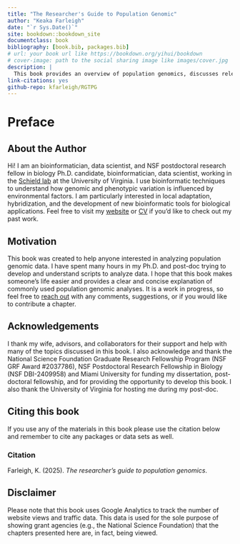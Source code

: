 ```yaml
--- 
title: "The Researcher's Guide to Population Genomic"
author: "Keaka Farleigh"
date: "`r Sys.Date()`"
site: bookdown::bookdown_site
documentclass: book
bibliography: [book.bib, packages.bib]
# url: your book url like https://bookdown.org/yihui/bookdown
# cover-image: path to the social sharing image like images/cover.jpg
description: |
  This book provides an overview of population genomics, discusses relevant statistics, and includes tested tutorials and workflows that can be applied to population genomic datasets.
link-citations: yes
github-repo: kfarleigh/RGTPG
---
```


# Preface {-}
## About the Author {-}
Hi! I am an bioinformatician, data scientist, and  NSF postdoctoral research fellow in biology Ph.D. candidate, bioinformatician, data scientist, working in the [Schield lab](https://schieldlab.org/) at the University of Virginia. I use bioinformatic techniques to understand how genomic and phenotypic variation is influenced by environmental factors. I am particularly interested in local adaptation, hybridization, and the development of new bioinformatic tools for biological applications. Feel free to visit my [website](https://kfarleigh.github.io/) or [CV](https://kfarleigh.github.io/CV/KFarleigh_CV_8-5-2025.pdf) if you'd like to check out my past work. 

## Motivation  {-}
This book was created to help anyone interested in analyzing population genomic data. I have spent many hours in my Ph.D. and post-doc trying to develop and understand scripts to analyze data. I hope that this book makes someone's life easier and provides a clear and concise explanation of commonly used population genomic analyses. It is a work in progress, so feel free to [reach out](https://kfarleigh.github.io/contact/) with any comments, suggestions, or if you would like to contribute a chapter.


## Acknowledgements {-}
I thank my wife, advisors, and collaborators for their support and help with many of the topics discussed in this book. I also acknowledge and thank the National Science Foundation Graduate Research Fellowship Program (NSF GRF Award #2037786), NSF Postdoctoral Research Fellowship in Biology (NSF DBI-2409958) and Miami University for funding my dissertation, post-doctoral fellowship, and for providing the opportunity to develop this book. I also thank the University of Virginia for hosting me during my post-doc. 

## Citing this book {-}
If you use any of the materials in this book please use the citation below and remember to cite any packages or data sets as well. 

### Citation {-}
Farleigh, K. (2025). *The researcher's guide to population genomics*. 

## Disclaimer {-}
Please note that this book uses Google Analytics to track the number of website views and traffic data. This data is used for the sole purpose of showing grant agencies (e.g., the National Science Foundation) that the chapters presented here are, in fact, being viewed.

